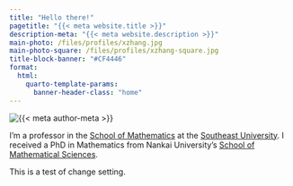 ```yaml
---
title: "Hello there!"
pagetitle: "{{< meta website.title >}}"
description-meta: "{{< meta website.description >}}"
main-photo: /files/profiles/xzhang.jpg
main-photo-square: /files/profiles/xzhang-square.jpg
title-block-banner: "#CF4446"
format:
  html:
    quarto-template-params:
      banner-header-class: "home"  
---
```


::: {.grid}

::: {.g-col-12 .g-col-sm-4}

```{=html}
<div class="grid" style="--bs-columns: 5; row-gap: 0;">
  <div class="g-col-1 g-col-sm-0"></div>
  <div class="g-col-3 g-col-sm-5">
    <picture>
      <source media="(max-width: 576px)" srcset="{{< meta main-photo-square >}}">
      <source media="(min-width: 576px)" srcset="{{< meta main-photo >}}">
      <img class="img-fluid" src="{{< meta main-photo >}}" alt="{{< meta author-meta >}}">
    </picture>
  </div>
  <div class="g-col-1 g-col-sm-0"></div>
</div>
```

:::

::: {.g-col-12 .g-col-sm-8}

I'm a professor in the [School of Mathematics](https://math.seu.edu.cn/) at the [Southeast University](https://www.seu.edu.cn). I received a PhD in Mathematics from Nankai University's [School of Mathematical Sciences](https://math.nankai.edu.cn/).


This is a test of change setting.
:::

:::